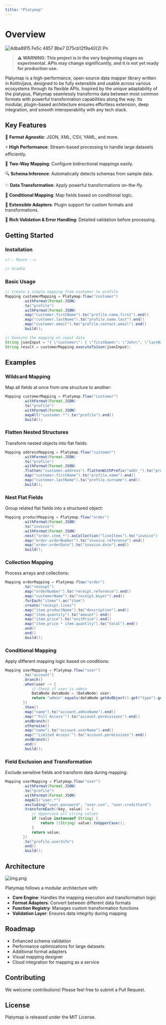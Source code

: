 ```yaml
---
title: "Platymap"
---
```


# Overview

![4dba8915 Fe5c 4857 Bbe7 D75cb12f9a40(2) Pn](/images/4dba8915-fe5c-4857-bbe7-d75cb12f9a40\(2\).png)

> **⚠️ WARNING: This project is in the very beginning stages as experimental. APIs may change significantly, and it is not yet ready for production use.**

Platymap is a high-performance, open-source data mapper library written in Kotlin/java, designed to be fully extensible and usable across various ecosystems through its flexible APIs. Inspired by the unique adaptability of the platypus, Platymap seamlessly transforms data between most common formats with powerful transformation capabilities along the way. Its modular, plugin-based architecture ensures effortless extension, deep integration, and smooth interoperability with any tech stack.

## Key Features

🦆 **Format Agnostic**: JSON, XML, CSV, YAML, and more.

⚡ **High Performance**: Stream-based processing to handle large datasets efficiently.

🔄 **Two-Way Mapping**: Configure bidirectional mappings easily.

🔍 **Schema Inference**: Automatically detects schemas from sample data.

✨ **Data Transformation**: Apply powerful transformations on-the-fly.

🔄 **Conditional Mapping**: Map fields based on conditional logic.

🔗 **Extensible Adapters**: Plugin support for custom formats and transformations.

🐛 **Rich Validation & Error Handling**: Detailed validation before processing.

## Getting Started

### Installation

```xml
<!-- Maven -->
```

```kotlin
// Gradle
```

### Basic Usage

```java
// Create a simple mapping from customer to profile
Mapping customerMapping = Platymap.flow("customer")
        .withFormat(Format.JSON)
        .to("profile")
        .withFormat(Format.JSON)
        .map("customer.firstName").to("profile.name.first").end()
        .map("customer.lastName").to("profile.name.last").end()
        .map("customer.email").to("profile.contact.email").end()
        .build();

// Execute the mapping on input data
String jsonInput = "{ \"customer\": { \"firstName\": \"John\", \"lastName\": \"Doe\", \"email\": \"john@example.com\" } }";
String result = customerMapping.executeToJson(jsonInput);
```

## Examples

### Wildcard Mapping

Map all fields at once from one structure to another:

```java
Mapping customerMapping = Platymap.flow("customer")
        .withFormat(Format.JSON)
        .to("profile")
        .withFormat(Format.JSON)
        .mapAll("customer.*").to("profile").end()
        .build();
```

### Flatten Nested Structures

Transform nested objects into flat fields:

```java
Mapping addressMapping = Platymap.flow("customer")
        .withFormat(Format.JSON)
        .to("profile")
        .withFormat(Format.JSON)
        .flatten("customer.address").flattenWithPrefix("addr_").to("profile").end()
        .map("customer.firstName").to("profile.name").end()
        .map("customer.lastName").to("profile.surname").end()
        .build();
```

### Nest Flat Fields

Group related flat fields into a structured object:

```java
Mapping productMapping = Platymap.flow("order")
        .withFormat(Format.JSON)
        .to("invoice")
        .withFormat(Format.JSON)
        .nest("order.item_*").asCollection("lineItems").to("invoice")
        .map("order.orderNumber").to("invoice.reference").end()
        .map("order.orderDate").to("invoice.date").end()
        .build();
```

### Collection Mapping

Process arrays and collections:

```java
Mapping orderMapping = Platymap.flow("order")
        .to("receipt")
        .map("orderNumber").to("receipt.reference").end()
        .map("customerName").to("receipt.buyer").end()
        .forEach("items").as("item")
        .create("receipt.lines")
        .map("item.productName").to("description").end()
        .map("item.quantity").to("amount").end()
        .map("item.price").to("unitPrice").end()
        .map("item.price * item.quantity").to("total").end()
        .end()
        .end()
        .build();
```

### Conditional Mapping

Apply different mapping logic based on conditions:

```java
Mapping userMapping = Platymap.flow("user")
        .to("account")
        .branch()
        .when(user -> {
            // Check if user is admin
            DataNode dataNode = (DataNode) user;
            return "admin".equals(dataNode.getAsObject().get("type").getAsString());
        })
        .then()
        .map("name").to("account.adminName").end()
        .map("'Full Access'").to("account.permissions").end()
        .endBranch()
        .otherwise()
        .map("name").to("account.userName").end()
        .map("'Limited Access'").to("account.permissions").end()
        .endBranch()
        .end()
        .build();
```

### Field Exclusion and Transformation

Exclude sensitive fields and transform data during mapping:

```java
Mapping userMapping = Platymap.flow("user")
        .withFormat(Format.JSON)
        .to("profile")
        .withFormat(Format.JSON)
        .mapAll("user.*")
        .excluding("user.password", "user.ssn", "user.creditCard")
        .transformEach((key, value) -> {
            // Uppercase all string values
            if (value instanceof String) {
                return ((String) value).toUpperCase();
            }
            return value;
        })
        .to("profile.userInfo")
        .end()
        .build();
```

## Architecture

![img.png](img.png)

Platymap follows a modular architecture with:

- **Core Engine**: Handles the mapping execution and transformation logic
- **Format Adapters**: Convert between different data formats
- **Function Registry**: Manages custom transformation functions
- **Validation Layer**: Ensures data integrity during mapping

## Roadmap

- Enhanced schema validation
- Performance optimizations for large datasets
- Additional format adapters
- Visual mapping designer
- Cloud integration for mapping as a service

## Contributing

We welcome contributions\! Please feel free to submit a Pull Request.

## License

Platymap is released under the MIT License.